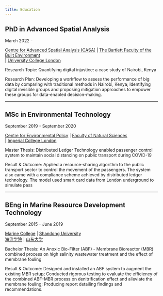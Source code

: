 ```yaml
---
title: Education
---
```


## PhD in Advanced Spatial Analysis 
March 2022 -                                           

<a href="https://www.ucl.ac.uk/bartlett/casa/study/advanced-spatial-analysis-mphilphd" target="_blank">Centre for Advanced Spatial Analysis (CASA)</a> | <a href="https://www.ucl.ac.uk/bartlett/" target="_blank">The Bartlett Faculty of the Built Environment
</a><br> | <a href="https://www.ucl.ac.uk/" target="_blank">University College London</a><br>

Research Topic: Quantifying digital injustice: a case study of Nairobi, Kenya

Research Plan: Developing a workflow to assess the performance of big data 
by comparing with traditional methods in Nairobi, Kenya; Identifying digital invisible groups and
proposing mitigation approaches to empower these groups for data-enabled decision-making.

<!-- 
<img src="project_1_banner.png" style="height: 100%; width: 100%; object-fit: contain" onclick="window.open('https://arxiv.org/abs/2210.07278', 'blank');"/>


Over the centuries, I have devoted countless hours to deciphering and translating the ancient scripts and dialects of the various peoples of Middle-earth. My goal is to gain a deeper understanding of the cultures and histories of these peoples by studying their languages. Currently, I am working on a monograph that explores the linguistic roots of the Elvish languages. Through extensive research and analysis, I hope to shed light on the connections between the different dialects of Elvish and their origins. This project has been particularly challenging, as Elvish is a complex and nuanced language, but I am determined to see it through to completion.
-->

----

## MSc in Environmental Technology
September 2019 - September 2020  

<a href="https://www.imperial.ac.uk/environmental-policy/" target="_blank">Centre for Environmental Policy</a> | <a href="https://www.imperial.ac.uk/natural-sciences/" target="_blank">Faculty of Natural Sciences</a><br> | <a href="https://www.imperial.ac.uk/" target="_blank">Imperial College London</a><br>

Master Thesis: Distributed Ledger Technology enabled passenger control system to maintain social distancing on
public transport during COVID-19

Result & Outcome: Applied a resource-sharing algorithm to the public transport sector to control the movement of the
passengers. The system also came with a compliance scheme achieved by distributed ledger
technology. The model used smart card data from London underground to simulate pass
<!-- 
<img src="project_2_banner.png" style="height: 100%; width: 100%; object-fit: contain" onclick="window.open('https://arxiv.org/abs/2112.08866', 'blank');"/>
-->

----

## BEng in Marine Resource Development Technology
September 2015 - June 2019

<a href="https://mc.wh.sdu.edu.cn/" target="_blank">Marine College</a> | <a href="https://www.en.sdu.edu.cn/" target="_blank">Shandong University</a><br>
<a href="https://mc.wh.sdu.edu.cn/" target="_blank">海洋学院</a> | <a href="https://www.sdu.edu.cn/" target="_blank">山东大学</a><br>

Bachelor Thesis: An Anoxic Bio-Filter (ABF) - Membrane Bioreactor (MBR) combined process on high salinity
wastewater treatment and the effect of membrane fouling

Result & Outcome: Designed and installed an ABF system to augment the existing MBR setup; Conducted rigorous
testing to evaluate the efficiency of the combined ABF-MBR process on denitrification effect and
alleviate the membrane fouling; Producing report detailing findings and recommendations.
<!-- 
<img src="project_2_banner.png" style="height: 100%; width: 100%; object-fit: contain" onclick="window.open('https://arxiv.org/abs/2112.08866', 'blank');"/>
-->
<!-- 
I am creating a comprehensive and detailed history of the conflict that goes beyond the surface-level events. By gathering information from a variety of sources, including my own memories, written accounts, and oral histories, I hope to shed new light on this important period in Middle-earth's history and provide valuable insights into the motivations and actions of the various players involved.
-->

<!-- 
```{=html}
<div  style="margin: 30px; text-align: center;">
<a class="btn btn-primary" href="https://www.marvinschmitt.com/blog/website-tutorial-quarto/" role="button" target="_blank" style="padding: 15px 30px;">View the tutorial for this template (+ download link)</a>
</div>
```
-->
